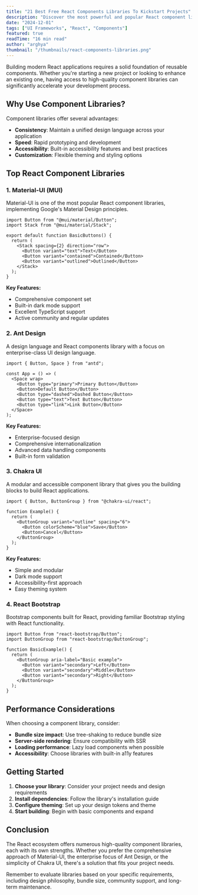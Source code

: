 ```yaml
---
title: "21 Best Free React Components Libraries To Kickstart Projects"
description: "Discover the most powerful and popular React component libraries that will accelerate your development workflow and help you build stunning UIs."
date: "2024-12-01"
tags: ["UI Frameworks", "React", "Components"]
featured: true
readTime: "16 min read"
author: "arghya"
thumbnail: "/thumbnails/react-components-libraries.png"
---
```


Building modern React applications requires a solid foundation of reusable components. Whether you're starting a new project or looking to enhance an existing one, having access to high-quality component libraries can significantly accelerate your development process.

## Why Use Component Libraries?

Component libraries offer several advantages:

- **Consistency**: Maintain a unified design language across your application
- **Speed**: Rapid prototyping and development
- **Accessibility**: Built-in accessibility features and best practices
- **Customization**: Flexible theming and styling options

## Top React Component Libraries

### 1. Material-UI (MUI)

Material-UI is one of the most popular React component libraries, implementing Google's Material Design principles.

```tsx
import Button from "@mui/material/Button";
import Stack from "@mui/material/Stack";

export default function BasicButtons() {
  return (
    <Stack spacing={2} direction="row">
      <Button variant="text">Text</Button>
      <Button variant="contained">Contained</Button>
      <Button variant="outlined">Outlined</Button>
    </Stack>
  );
}
```

**Key Features:**

- Comprehensive component set
- Built-in dark mode support
- Excellent TypeScript support
- Active community and regular updates

### 2. Ant Design

A design language and React components library with a focus on enterprise-class UI design language.

```tsx
import { Button, Space } from "antd";

const App = () => (
  <Space wrap>
    <Button type="primary">Primary Button</Button>
    <Button>Default Button</Button>
    <Button type="dashed">Dashed Button</Button>
    <Button type="text">Text Button</Button>
    <Button type="link">Link Button</Button>
  </Space>
);
```

**Key Features:**

- Enterprise-focused design
- Comprehensive internationalization
- Advanced data handling components
- Built-in form validation

### 3. Chakra UI

A modular and accessible component library that gives you the building blocks to build React applications.

```tsx
import { Button, ButtonGroup } from "@chakra-ui/react";

function Example() {
  return (
    <ButtonGroup variant="outline" spacing="6">
      <Button colorScheme="blue">Save</Button>
      <Button>Cancel</Button>
    </ButtonGroup>
  );
}
```

**Key Features:**

- Simple and modular
- Dark mode support
- Accessibility-first approach
- Easy theming system

### 4. React Bootstrap

Bootstrap components built for React, providing familiar Bootstrap styling with React functionality.

```tsx
import Button from "react-bootstrap/Button";
import ButtonGroup from "react-bootstrap/ButtonGroup";

function BasicExample() {
  return (
    <ButtonGroup aria-label="Basic example">
      <Button variant="secondary">Left</Button>
      <Button variant="secondary">Middle</Button>
      <Button variant="secondary">Right</Button>
    </ButtonGroup>
  );
}
```

## Performance Considerations

When choosing a component library, consider:

- **Bundle size impact**: Use tree-shaking to reduce bundle size
- **Server-side rendering**: Ensure compatibility with SSR
- **Loading performance**: Lazy load components when possible
- **Accessibility**: Choose libraries with built-in a11y features

## Getting Started

1. **Choose your library**: Consider your project needs and design requirements
2. **Install dependencies**: Follow the library's installation guide
3. **Configure theming**: Set up your design tokens and theme
4. **Start building**: Begin with basic components and expand

## Conclusion

The React ecosystem offers numerous high-quality component libraries, each with its own strengths. Whether you prefer the comprehensive approach of Material-UI, the enterprise focus of Ant Design, or the simplicity of Chakra UI, there's a solution that fits your project needs.

Remember to evaluate libraries based on your specific requirements, including design philosophy, bundle size, community support, and long-term maintenance.
